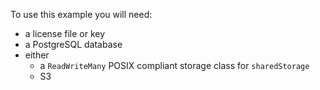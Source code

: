 To use this example you will need:

- a license file or key
- a PostgreSQL database
- either
  - a `ReadWriteMany` POSIX compliant storage class for `sharedStorage`
  - S3